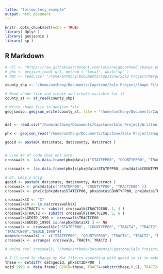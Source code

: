 ```yaml
---
title: "follow_lecy_example"
output: html_document
---
```


```r
knitr::opts_chunk$set(echo = TRUE)
library( dplyr )
library( geojsonio )
library( sp )
```

## R Markdown

<!-- Okay, so I shouldn't use my merged data for this for dat since that's what I'm comparing to the shapefile here. -->
<!-- Let's re-do this with a proper 2010 geojson and compare appropriate. -->

```r

# url <- "https://raw.githubusercontent.com/lecy/neighborhood_change_phx/master/shapefiles/county.geojson"
# phx <- geojson_read( url, method = "local", what="sp" )
# dat <- read.csv( "/home/anthony/Documents/Capstone/Solo Project/Merged Data/race_2010_sh.csv", stringsAsFactors=F, colClasses="character"  )

county_shp <- "/home/anthony/Documents/Capstone/Solo Project/Shape Files/tl_2010_04013_tract10.shp"

# Read shape file and create and create variable for it
county_st <- st_read(county_shp)

# Write shape file to geojson file
geojsonio::geojson_write(county_st, file = "/home/anthony/Documents/Capstone/Solo Project/Shape Files/county_st.geojson")



```


```r

dat <- read.csv("/home/anthony/Documents/Capstone/Solo Project/Written CSVs/race_2010_pop.csv", stringsAsFactors=F, colClasses="character")

phx <- geojson_read("/home/anthony/Documents/Capstone/Solo Project/Shape Files/county_st.geojson", method = "local", what = "sp" )

geoid <- paste0( dat$state, dat$county, dat$tract )
  

# Line 47 of code does not work
crosswalk <- (as.data.frame(phx@data[c("STATEFP00", "COUNTYFP00", "TRACTCE00" )]))

crosswalk <- (as.data.frame(phx[c(phx@data$STATEFP00, phx@data$COUNTYFP00, phx@data$TRACTCE00 )]))

# Dr. Lecy's orig
geoid <- paste0( dat$state, dat$county, dat$tract )
crosswalk <- phx@data[c("STATEFP00", "COUNTYFP00", "TRACTCE00" )]
crosswalk <- phx[c(phx@data$STATEFP00, phx@data$COUNTYFP00, phx@data$TRACTCE00 )]

crosswalk$X <- "X"
crosswalk$X <- is.na(crosswalk$X)
crosswalk$TRACT4 <- substr( crosswalk$TRACTCE00, 1, 4 )
crosswalk$TRACT2 <- substr( crosswalk$TRACTCE00, 5, 6 )
crosswalk$GEOID_1990 <- crosswalk$TRACTCE00
crosswalk$GEOID_1990[ is.na(phx@data$X) ] <- NA
crosswalk <- crosswalk[c("STATEFP00", "COUNTYFP00", "TRACT4", "TRACT2", "X", 
"TRACTCE00","GEOID_1990")]
names(crosswalk) <- c("STATEFP00", "COUNTYFP00", "TRACT4", "TRACT2", "MISSING", "TRACTCE00", "GEOID_1990")
crosswalk <- arrange( crosswalk, TRACT4, TRACT2 )

# write.csv( crosswalk, "/home/anthony/Documents/Capstone/Solo Project/Written CSVs/Tract-Crosswalk-1990-to-2010.csv", row.names=F )

# I'll need to change my dat file to something with geoid in it to make this work.
these <- setdiff( dat$geoid, phx$CTIDFP00  )
void.1990 <- data.frame( GEOID=these, TRACT4=substr(these,6,9), TRACT2=substr(these,10,11) )
  



```

